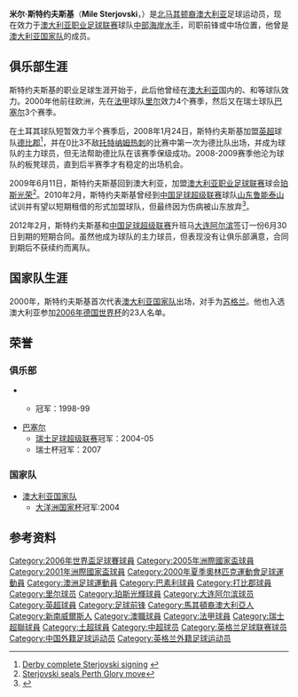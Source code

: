 {{noteta
|G1=足球
|G2=EPL
|G3=法甲
|G4=UEFA
|T=zh-hans:米尔·斯特约夫斯基;zh-hk:邁爾·史達祖夫斯基;zh-tw:米爾·斯特約夫斯基;
|1=zh-hans:米尔·斯特约夫斯基;zh-hk:邁爾·史達祖夫斯基;zh-tw:米爾·斯特約夫斯基;
|2=zh-hans:斯特约夫斯基;zh-hk:史達祖夫斯基;zh-tw:斯特約夫斯基;
}}
{{Football player infobox
|          playername = 米尔·斯特约夫斯基<br>Mile Sterjovski
|               image = [[Image:MileSterjovski.jpg|180px]]
|            fullname = Mile Sterjovski
|         dateofbirth = {{birth date and age|1979|5|27}} 
|         cityofbirth = [[卧龙岗_(新南威尔士州)|卧龙岗]]
|      countryofbirth = {{AUS}}
|              height = {{height|m=1.81}}
|         currentclub = [[中部海岸水手足球俱乐部|中部海岸水手]]
|          clubnumber = 21
|            position = 边锋/前锋
|          youthyears = <br><br>1996-98
|          youthclubs = 爱尔瓦拉<br>{{tsl|en|South Coast Wolves Football Club||卧龙岗狼队}}<br>{{tsl|en|Australian Institute of Sport Football Program||澳大利亚体育学院}}
|               years = 1995-96<br>1997<br>1997-99<br>1999-00<br>2000-04<br>2004-07<br>2007-08<br>2008-09<br>2009-12<br>2012<br>2012-
|               clubs = {{tsl|en|South Coast Wolves Football Club||卧龙岗狼队}}<br>{{tsl|en|Wollongong United||爱尔瓦拉雄狮}}<br>{{tsl|en|Sydney United||悉尼联队}}<br>{{tsl|en|Parramatta Power||帕拉马塔力量}}<br>[[里尔足球俱乐部|里尔]]<br>[[巴塞尔足球俱乐部|巴塞尔]]<br>{{tsl|en|Hacettepe Spor Kulübü||哈斯特帕}}<br>[[德比郡足球俱乐部|德比郡]]<br>[[珀斯光荣足球俱乐部|珀斯光荣]]<br>[[大连阿尔滨足球俱乐部|大连阿尔滨]]<br>[[中部海岸水手足球俱乐部|中部海岸水手]]
|         caps(goals) = {{0}}{{0}}2 {{0}}{{0}}(0)<br>{{0}}{{0}}3 {{0}}{{0}}(3)<br>{{0}}37 {{0}}(20)<br>{{0}}31 {{0}}(11)<br>{{0}}91 {{0}}(15)<br>{{0}}73 {{0}}(10)<br>{{0}}24 {{0}}{{0}}(8)<br>{{0}}27 {{0}}{{0}}(2)<br>{{0}}63 {{0}}(15)<br>{{0}}14 {{0}}{{0}}(0)
|       nationalyears = 1999<br>2000<br>2000-2010
|        nationalteam = {{tsl|en|Australia national under-20 football team||澳大利亚U20}}<br> {{tsl|en|Australia national under-23 football team||澳大利亚U23}}<br> [[澳大利亚国家足球队|澳大利亚]]
| nationalcaps(goals) = {{0}}{{0}}6 {{0}}{{0}}(3)<br>{{0}}{{0}}7 {{0}}{{0}}(0)<br>{{0}}43 {{0}}{{0}}(8)
|            pcupdate = 2010年1月7日 
|            ntupdate = 2010年1月7日 
}}
'''米尔·斯特约夫斯基'''（'''Mile Sterjovski'''，{{bd|1979年|5月27日|catIdx=Sterjovski}}）是[[北马其顿人|北马其顿裔]][[澳大利亚|澳大利亚]]足球运动员，现在效力于[[澳大利亚职业足球联赛|澳大利亚职业足球联赛]]球队[[中部海岸水手足球俱乐部|中部海岸水手]]，司职前锋或中场位置，他曾是[[澳大利亚国家足球队|澳大利亚国家队]]的成员。

==俱乐部生涯==
斯特约夫斯基的职业足球生涯开始于{{tsl|en|South Coast Wolves Football Club||卧龙岗狼队}}，此后他曾经在[[澳大利亚|澳大利亚]]国内的{{tsl|en|Wollongong United||爱尔瓦拉雄狮}}、{{tsl|en|Sydney United||悉尼联队}}和{{tsl|en|Parramatta Power||帕拉马塔力量}}等球队效力。2000年他前往欧洲，先在[[法甲|法甲]]球队[[里尔足球俱乐部|里尔]]效力4个赛季，然后又在瑞士球队[[巴塞尔足球俱乐部|巴塞尔]]3个赛季。

在土耳其球队{{tsl|en|Hacettepe Spor Kulübü||哈斯特帕}}短暂效力半个赛季后，2008年1月24日，斯特约夫斯基加盟[[英超|英超]]球队[[德比郡足球俱乐部|德比郡]]<ref>[http://news.bbc.co.uk/sport1/hi/football/teams/d/derby_county/7180692.stm Derby complete Sterjovski signing] {{Wayback|url=http://news.bbc.co.uk/sport1/hi/football/teams/d/derby_county/7180692.stm |date=20080115132908 }}{{en}}</ref>，并在0比3不敌[[托特纳姆热刺足球俱乐部|托特纳姆热刺]]的比赛中第一次为德比队出场，并成为球队的主力球员，但无法帮助德比队在该赛季保级成功。2008-2009赛季他沦为球队的板凳球员，直到后半赛季才有稳定的出场机会。

2009年6月11日，斯特约夫斯基回到澳大利亚，加盟[[澳大利亚职业足球联赛|澳大利亚职业足球联赛]]球会[[珀斯光荣足球俱乐部|珀斯光荣]]<ref>[http://news.bbc.co.uk/sport1/hi/football/teams/d/derby_county/8095012.stm Sterjovski seals Perth Glory move]{{en}}</ref>。2010年2月，斯特约夫斯基曾经到[[中国足球超级联赛|中国足球超级联赛]]球队[[山东鲁能泰山|山东鲁能泰山]]试训并有望以短期租借的形式加盟球队，但最终因为伤病被山东放弃<ref>{{Cite web |url=http://sports.qq.com/a/20100205/001051.htm |title=澳国脚加盟鲁能成疑 突受伤一周内定是否签约 |access-date=2012-02-28 |archive-date=2019-10-04 |archive-url=https://web.archive.org/web/20191004211033/https://sports.qq.com/a/20100205/001051.htm |dead-url=no }}</ref>。

2012年2月，斯特约夫斯基和[[中国足球超级联赛|中国足球超级联赛]]升班马[[大连阿尔滨足球俱乐部|大连阿尔滨]]签订一份6月30日到期的短期合同。虽然他成为球队的主力球员，但表现没有让俱乐部满意，合同到期后不获续约而离队。

==国家队生涯==
2000年，斯特约夫斯基首次代表[[澳大利亚国家足球队|澳大利亚国家队]]出场，对手为[[苏格兰足球代表队|苏格兰]]。他也入选澳大利亚参加[[2006年德国世界杯|2006年德国世界杯]]的23人名单。

==荣誉==
===俱乐部===
* {{tsl|en|Sydney United||悉尼联队}}
** {{tsl|en|National Soccer League|澳大利亚国家联赛}}冠军：1998-99
* [[巴塞尔足球俱乐部|巴塞尔]]
** [[瑞士足球超级联赛|瑞士足球超级联赛]]冠军：2004-05
** 瑞士杯冠军：2007

===国家队===
* [[澳大利亚国家足球队|澳大利亚国家队]]
** [[大洋洲国家杯|大洋洲国家杯]]冠军:2004

==参考资料==
{{reflist}}

{{2006年世界杯足球赛澳洲参赛名单}}
{{大连阿尔滨}}

{{DEFAULTSORT:Sterjovski,Mile}}
[[Category:2006年世界盃足球賽球員|Category:2006年世界盃足球賽球員]]
[[Category:2005年洲際國家盃球員|Category:2005年洲際國家盃球員]]
[[Category:2001年洲際國家盃球員|Category:2001年洲際國家盃球員]]
[[Category:2000年夏季奧林匹克運動會足球運動員|Category:2000年夏季奧林匹克運動會足球運動員]]
[[Category:澳洲足球運動員|Category:澳洲足球運動員]]
[[Category:巴素利球員|Category:巴素利球員]]
[[Category:打比郡球員|Category:打比郡球員]]
[[Category:里尔球员|Category:里尔球员]]
[[Category:珀斯光輝球員|Category:珀斯光輝球員]]
[[Category:大连阿尔滨球员|Category:大连阿尔滨球员]]
[[Category:英超球員|Category:英超球員]]
[[Category:足球前锋|Category:足球前锋]]
[[Category:馬其頓裔澳大利亞人|Category:馬其頓裔澳大利亞人]]
[[Category:新南威爾斯人|Category:新南威爾斯人]]
[[Category:澳職球員|Category:澳職球員]]
[[Category:法甲球員|Category:法甲球員]]
[[Category:瑞士超聯球員|Category:瑞士超聯球員]]
[[Category:土超球員|Category:土超球員]]
[[Category:中超球员|Category:中超球员]]
[[Category:英格兰足球联赛球员|Category:英格兰足球联赛球员]]
[[Category:中国外籍足球运动员|Category:中国外籍足球运动员]]
[[Category:英格兰外籍足球运动员|Category:英格兰外籍足球运动员]]